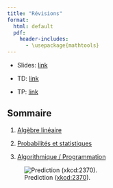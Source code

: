```yaml
--- 
title: "Révisions"
format: 
  html: default
  pdf:
    header-includes:
      - \usepackage{mathtools} 
--- 
```


* Slides: [link](../slides/02-revisions-slides.qmd)

* TD: [link](../td/02-revision-td.qmd)

* TP: [link](../tp/02-revision-tp.qmd)


## Sommaire

1. [Algèbre linéaire](./remainders/01-linear-algebra.qmd)

2. [Probabilités et statistiques](./remainders/02-probabilities.qmd)

3. [Algorithmique / Programmation](./remainders/03-programming.qmd)


![Prediction ([xkcd:2370](https://xkcd.com/2370/)).](../include/prediction.png)


